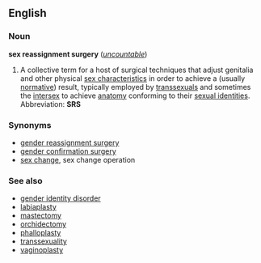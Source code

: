==English==
===Noun===
'''sex reassignment surgery''' (''[[uncountable]]'')

#A collective term for a host of surgical techniques that adjust genitalia and other physical [[sex characteristic]]s in order to achieve a (usually [[normative]]) result, typically employed by [[transsexual]]s and sometimes the [[intersex]] to achieve [[anatomy]] conforming to their [[sexual identity|sexual identities]].  Abbreviation: '''SRS'''

===Synonyms===
*[[gender reassignment surgery]]
*[[gender confirmation surgery]]
*[[sex change]], sex change operation

===See also===
*[[gender identity disorder]]
*[[labiaplasty]]
*[[mastectomy]]
*[[orchidectomy]]
*[[phalloplasty]]
*[[transsexuality]]
*[[vaginoplasty]]